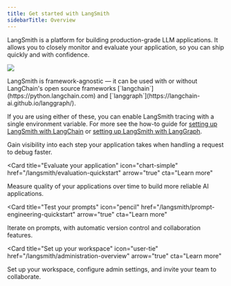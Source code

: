 ```yaml
---
title: Get started with LangSmith
sidebarTitle: Overview
---
```


LangSmith is a platform for building production-grade LLM applications. It allows you to closely monitor and evaluate your application, so you can ship quickly and with confidence.

![](/langsmith/images/ls-diagram.png)

<Tip>
  LangSmith is framework-agnostic — it can be used with or without LangChain's open source frameworks [`langchain`](https://python.langchain.com) and [`langgraph`](https://langchain-ai.github.io/langgraph/).

  If you are using either of these, you can enable LangSmith tracing with a single environment variable. For more see the how-to guide for [setting up LangSmith with LangChain](/langsmith/trace-with-langchain) or [setting up LangSmith with LangGraph](/langsmith/trace-with-langgraph).
</Tip>

<Columns cols={2}>
  <Card
  title="Start tracing"
  icon="magnifying-glass"
  href="/langsmith/observability-quickstart"
  arrow="true"
  cta="Learn more"
>
   Gain visibility into each step your application takes when handling a request to debug faster.  
  </Card>

  <Card
  title="Evaluate your application"
  icon="chart-simple"
  href="/langsmith/evaluation-quickstart"
  arrow="true"
  cta="Learn more"
>
   Measure quality of your applications over time to build more reliable AI applications.
  </Card>

  <Card
  title="Test your prompts"
  icon="pencil"
  href="/langsmith/prompt-engineering-quickstart"
  arrow="true"
  cta="Learn more"
>
Iterate on prompts, with automatic version control and collaboration features.
  </Card>

  <Card
  title="Set up your workspace"
  icon="user-tie"
  href="/langsmith/administration-overview"
  arrow="true"
  cta="Learn more"
>
Set up your workspace, configure admin settings, and invite your team to collaborate.
  </Card>
</Columns>
